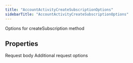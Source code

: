 ```yaml
---
title: "AccountActivityCreateSubscriptionOptions"
sidebarTitle: "AccountActivityCreateSubscriptionOptions"
---
```


Options for createSubscription method

## Properties

<ParamField name="body" type="[AccountActivityCreateSubscriptionRequest](/xdks/typescript/reference/interfaces/AccountActivityCreateSubscriptionRequest)">
Request body
</ParamField>





<ParamField name="requestOptions" type="[RequestOptions](/xdks/typescript/reference/interfaces/RequestOptions)">
Additional request options
</ParamField>



